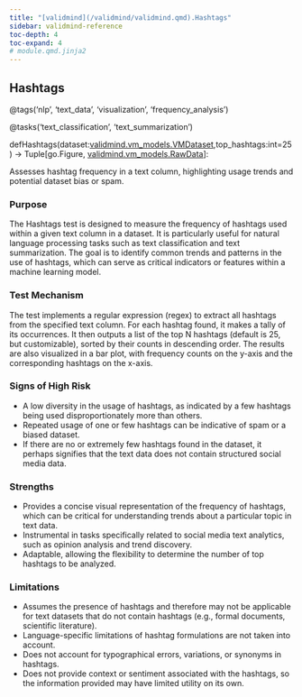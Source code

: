 ```yaml
---
title: "[validmind](/validmind/validmind.qmd).Hashtags"
sidebar: validmind-reference
toc-depth: 4
toc-expand: 4
# module.qmd.jinja2
---
```


<!-- function.qmd.jinja2 -->

## Hashtags<span class="suffix"></span>

<!-- signatures.jinja2 -->

::: {.signature}

<span class="decorators"><span class="decorator">@<span class="n">tags(<span class="s">'nlp'</span>, <span class="s">'text_data'</span>, <span class="s">'visualization'</span>, <span class="s">'frequency_analysis'</span>)</span></span>

<span class="decorator">@<span class="n">tasks(<span class="s">'text_classification'</span>, <span class="s">'text_summarization'</span>)</span></span> </span>

<span class="kw">def</span><span class="name">Hashtags</span>(<span class="params"><span class="n">dataset</span><span class="p">:</span><a href="/validmind/validmind/vm_models.qmd#vmdataset">validmind.vm_models.VMDataset</a><span class="muted">,</span></span><span class="params"><span class="n">top_hashtags</span><span class="p">:</span><span class="nb">int</span><span class="o">=</span><span class="kc">25</span></span>)<span class="p"> → </span><span class="return-annotation"><span class="n">Tuple</span><span class="p">\[</span><span class="n">go</span>.<span class="n">Figure</span><span class="p">, </span><a href="/validmind/validmind/vm_models.qmd#rawdata">validmind.vm_models.RawData</a><span class="p">\]</span></span>:

:::

<!-- docstring.jinja2 -->

Assesses hashtag frequency in a text column, highlighting usage trends and potential dataset bias or spam.

### Purpose

The Hashtags test is designed to measure the frequency of hashtags used within a given text column in a dataset. It is particularly useful for natural language processing tasks such as text classification and text summarization. The goal is to identify common trends and patterns in the use of hashtags, which can serve as critical indicators or features within a machine learning model.

### Test Mechanism

The test implements a regular expression (regex) to extract all hashtags from the specified text column. For each hashtag found, it makes a tally of its occurrences. It then outputs a list of the top N hashtags (default is 25, but customizable), sorted by their counts in descending order. The results are also visualized in a bar plot, with frequency counts on the y-axis and the corresponding hashtags on the x-axis.

### Signs of High Risk

- A low diversity in the usage of hashtags, as indicated by a few hashtags being used disproportionately more than others.
- Repeated usage of one or few hashtags can be indicative of spam or a biased dataset.
- If there are no or extremely few hashtags found in the dataset, it perhaps signifies that the text data does not contain structured social media data.

### Strengths

- Provides a concise visual representation of the frequency of hashtags, which can be critical for understanding trends about a particular topic in text data.
- Instrumental in tasks specifically related to social media text analytics, such as opinion analysis and trend discovery.
- Adaptable, allowing the flexibility to determine the number of top hashtags to be analyzed.

### Limitations

- Assumes the presence of hashtags and therefore may not be applicable for text datasets that do not contain hashtags (e.g., formal documents, scientific literature).
- Language-specific limitations of hashtag formulations are not taken into account.
- Does not account for typographical errors, variations, or synonyms in hashtags.
- Does not provide context or sentiment associated with the hashtags, so the information provided may have limited utility on its own.

